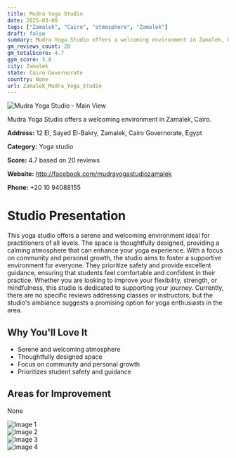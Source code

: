 ```yaml
---
title: Mudra Yoga Studio
date: 2025-03-08
tags: ["Zamalek", "Cairo", "atmosphere", "Zamalek"]  
draft: false
summary: Mudra Yoga Studio offers a welcoming environment in Zamalek, Cairo.
gm_reviews_count: 20
gm_totalScore: 4.7
gym_score: 3.8
city: Zamalek
state: Cairo Governorate
country: None
url: Zamalek_Mudra_Yoga_Studio
---
```


<div className="aspect-[16/9] relative my-8">
  <img 
    src="https://lh5.googleusercontent.com/p/AF1QipMETjf654DqGdbnEJaRe64kdCt7fumC56zhuLF3=w1920-h1080-k-no"
    alt="Mudra Yoga Studio - Main View"
    className="object-cover absolute inset-0 w-full h-full rounded-lg"
  />
</div>

Mudra Yoga Studio offers a welcoming environment in Zamalek, Cairo.

**Address:** 12 El, Sayed El-Bakry, Zamalek, Cairo Governorate, Egypt

**Category:** Yoga studio

**Score:** 4.7 based on 20 reviews

**Website:** http://facebook.com/mudrayogastudiozamalek

**Phone:** +20 10 94088155

# Studio Presentation

This yoga studio offers a serene and welcoming environment ideal for practitioners of all levels. The space is thoughtfully designed, providing a calming atmosphere that can enhance your yoga experience. With a focus on community and personal growth, the studio aims to foster a supportive environment for everyone. They prioritize safety and provide excellent guidance, ensuring that students feel comfortable and confident in their practice.
Whether you are looking to improve your flexibility, strength, or mindfulness, this studio is dedicated to supporting your journey. Currently, there are no specific reviews addressing classes or instructors, but the studio's ambiance suggests a promising option for yoga enthusiasts in the area.

## Why You'll Love It

- Serene and welcoming atmosphere
- Thoughtfully designed space
- Focus on community and personal growth
- Prioritizes student safety and guidance

## Areas for Improvement

None

<div className="grid grid-cols-1 xl:grid-cols-2 gap-4 my-8">
<div className="aspect-[4/3] relative"><img src="https://lh3.googleusercontent.com/p/AF1QipMT8PUqI9YZ5akVPc--Ga697NX4Jp0JByZzu2Uq=w1920-h1080-k-no" alt="Image 1" className="object-cover absolute inset-0 w-full h-full rounded-lg" /></div>
<div className="aspect-[4/3] relative"><img src="https://lh5.googleusercontent.com/p/AF1QipMHtxFSSP0XudmZER8CICimXttBSP6vmuH6ao54=w1920-h1080-k-no" alt="Image 2" className="object-cover absolute inset-0 w-full h-full rounded-lg" /></div>
<div className="aspect-[4/3] relative"><img src="https://lh5.googleusercontent.com/p/AF1QipOEUsB_kDeSXEhBHN_kzatHX7XXPOnFGfTxKYqe=w1920-h1080-k-no" alt="Image 3" className="object-cover absolute inset-0 w-full h-full rounded-lg" /></div>
<div className="aspect-[4/3] relative"><img src="https://lh5.googleusercontent.com/p/AF1QipOf846XLveUsRQl9RpSE2Bzb3pF-FJ0YGafsgDY=w1920-h1080-k-no" alt="Image 4" className="object-cover absolute inset-0 w-full h-full rounded-lg" /></div>
</div>